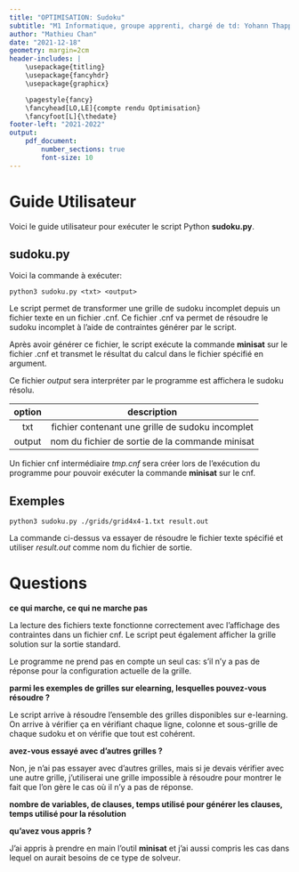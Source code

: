 ```yaml
---
title: "OPTIMISATION: Sudoku"
subtitle: "M1 Informatique, groupe apprenti, chargé de td: Yohann Thapper"
author: "Mathieu Chan"
date: "2021-12-18"
geometry: margin=2cm
header-includes: |
	\usepackage{titling}
	\usepackage{fancyhdr}
	\usepackage{graphicx}

	\pagestyle{fancy}
	\fancyhead[LO,LE]{compte rendu Optimisation}
	\fancyfoot[L]{\thedate}
footer-left: "2021-2022"
output:
    pdf_document:
        number_sections: true
		font-size: 10
---
```


# Guide Utilisateur

Voici le guide utilisateur pour exécuter le script Python **sudoku.py**.

## sudoku.py

Voici la commande à exécuter:

`python3 sudoku.py <txt> <output>`

Le script permet de transformer une grille de sudoku incomplet depuis un fichier
texte en un fichier .cnf.
Ce fichier .cnf va permet de résoudre le sudoku incomplet à l'aide de
contraintes générer par le script. 

Après avoir générer ce fichier, le script exécute la commande **minisat** sur le
fichier .cnf et transmet le résultat du calcul dans le fichier spécifié en
argument.

Ce fichier *output* sera interpréter par le programme est affichera le sudoku
résolu.

| option |                    description                   |
|:------:+:------------------------------------------------:|
|   txt  | fichier contenant une grille de sudoku incomplet |
| output |  nom du fichier de sortie de la commande minisat |

Un fichier cnf intermédiaire *tmp.cnf* sera créer lors de l'exécution du
programme pour pouvoir exécuter la commande **minisat** sur le cnf.

## Exemples

`python3 sudoku.py ./grids/grid4x4-1.txt result.out`

La commande ci-dessus va essayer de résoudre le fichier texte spécifié et
utiliser *result.out* comme nom du fichier de sortie.

\pagebreak

# Questions

**ce qui marche, ce qui ne marche pas**

La lecture des fichiers texte fonctionne correctement avec l'affichage des
contraintes dans un fichier cnf.
Le script peut également afficher la grille solution sur la sortie standard.

Le programme ne prend pas en compte un seul cas: s'il n'y a pas de réponse pour
la configuration actuelle de la grille.

**parmi les exemples de grilles sur elearning, lesquelles pouvez-vous résoudre ?**

Le script arrive à résoudre l'ensemble des grilles disponibles sur e-learning.
On arrive à vérifier ça en vérifiant chaque ligne, colonne et sous-grille de
chaque sudoku et on vérifie que tout est cohérent.

**avez-vous essayé avec d'autres grilles ?**

Non, je n'ai pas essayer avec d'autres grilles, mais si je devais vérifier avec
une autre grille, j'utiliserai une grille impossible à résoudre pour montrer le
fait que l'on gère le cas où il n'y a pas de réponse.

**nombre de variables, de clauses, temps utilisé pour générer les clauses,
temps utilisé pour la résolution**

**qu'avez vous appris ?**

J'ai appris à prendre en main l'outil **minisat** et j'ai aussi compris les cas
dans lequel on aurait besoins de ce type de solveur.
